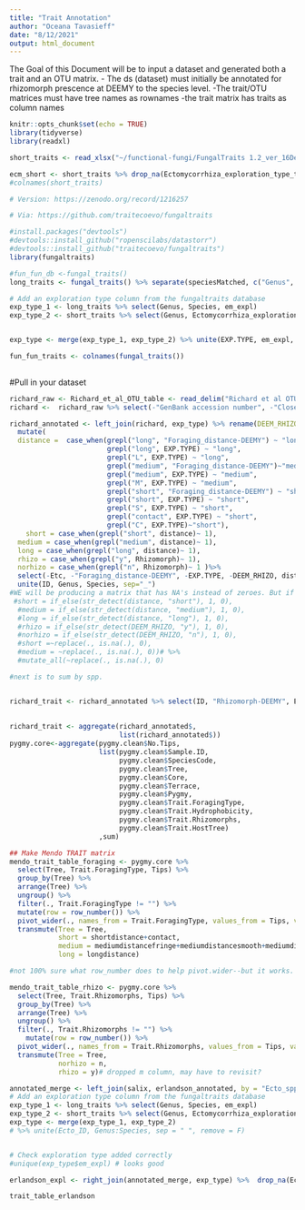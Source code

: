 ```yaml
---
title: "Trait Annotation"
author: "Oceana Tavasieff"
date: "8/12/2021"
output: html_document
---
```

The Goal of this Document will be to input a dataset and generated both a trait and an OTU matrix.
  - The ds (dataset) must initially be annotated for rhizomorph prescence at DEEMY to the species level.
  -The trait/OTU matrices must have tree names as rownames
  -the trait matrix has traits as column names
```r
knitr::opts_chunk$set(echo = TRUE)
library(tidyverse)
library(readxl)
```

```r

short_traits <- read_xlsx("~/functional-fungi/FungalTraits 1.2_ver_16Dec_2020.xlsx") %>% rename(Genus = GENUS) 

ecm_short <- short_traits %>% drop_na(Ectomycorrhiza_exploration_type_template) %>% arrange(Genus)
#colnames(short_traits)
```

```r
# Version: https://zenodo.org/record/1216257

# Via: https://github.com/traitecoevo/fungaltraits

#install.packages("devtools")
#devtools::install_github("ropenscilabs/datastorr")
#devtools::install_github("traitecoevo/fungaltraits")
library(fungaltraits)
```

```r
#fun_fun_db <-fungal_traits()
long_traits <- fungal_traits() %>% separate(speciesMatched, c("Genus", "Species", "Subspecies", "Etc"), " ")

# Add an exploration type column from the fungaltraits database 
exp_type_1 <- long_traits %>% select(Genus, Species, em_expl)
exp_type_2 <- short_traits %>% select(Genus, Ectomycorrhiza_exploration_type_template)


exp_type <- merge(exp_type_1, exp_type_2) %>% unite(EXP.TYPE, em_expl, Ectomycorrhiza_exploration_type_template, sep = " ", na.rm=T) 

fun_fun_traits <- colnames(fungal_traits())
 
```
#Pull in your dataset

```r
richard_raw <- Richard_et_al_OTU_table <- read_delim("Richard et al OTU table.csv", ";", escape_double = FALSE, trim_ws = TRUE)
richard <-  richard_raw %>% select(-"GenBank accession number", -"Closest GenBank species", -"BLAST expected value‡") %>% separate(Taxon, c("Genus", "Species", "Etc"), " ")

richard_annotated <- left_join(richard, exp_type) %>% rename(DEEM_RHIZO = "Rhizomorph-DEEMY") %>% 
  mutate(
  distance =  case_when(grepl("long", "Foraging_distance-DEEMY") ~ "long",
                        grepl("long", EXP.TYPE) ~ "long",
                        grepl("L", EXP.TYPE) ~ "long",
                        grepl("medium", "Foraging_distance-DEEMY")~"medium",
                        grepl("medium", EXP.TYPE) ~ "medium",
                        grepl("M", EXP.TYPE) ~ "medium",
                        grepl("short", "Foraging_distance-DEEMY") ~ "short",
                        grepl("short", EXP.TYPE) ~ "short",
                        grepl("S", EXP.TYPE) ~ "short",
                        grepl("contact", EXP.TYPE) ~ "short",
                        grepl("C", EXP.TYPE)~"short"),
    short = case_when(grepl("short", distance)~ 1),
  medium = case_when(grepl("medium", distance)~ 1),
  long = case_when(grepl("long", distance)~ 1),
  rhizo = case_when(grepl("y", Rhizomorph)~ 1),
  norhizo = case_when(grepl("n", Rhizomorph)~ 1 )%>% 
  select(-Etc, -"Foraging_distance-DEEMY", -EXP.TYPE, -DEEM_RHIZO, distance) %>% 
  unite(ID, Genus, Species, sep="_")
#WE will be producing a matrix that has NA's instead of zeroes. But if we would like to produce a curated matrix with zeroes, this is part of the code that could work:
 #short = if_else(str_detect(distance, "short"), 1, 0),
  #medium = if_else(str_detect(distance, "medium"), 1, 0),
  #long = if_else(str_detect(distance, "long"), 1, 0),
  #rhizo = if_else(str_detect(DEEM_RHIZO, "y"), 1, 0),
  #norhizo = if_else(str_detect(DEEM_RHIZO, "n"), 1, 0),
  #short =~replace(., is.na(.), 0),
  #medium = ~replace(., is.na(.), 0))# %>% 
  #mutate_all(~replace(., is.na(.), 0)

#next is to sum by spp.


richard_trait <- richard_annotated %>% select(ID, "Rhizomorph-DEEMY", EA07) %>% group_by(ID) %>% summarize(., EA07 = sum(EA07),
                                                                                                           )
  
richard_trait <- aggregate(richard_annotated$,
                           list(richard_annotated$))
pygmy.core<-aggregate(pygmy.clean$No.Tips,
                      list(pygmy.clean$Sample.ID,
                           pygmy.clean$SpeciesCode,
                           pygmy.clean$Tree,
                           pygmy.clean$Core,
                           pygmy.clean$Terrace,
                           pygmy.clean$Pygmy,
                           pygmy.clean$Trait.ForagingType,
                           pygmy.clean$Trait.Hydrophobicity,
                           pygmy.clean$Trait.Rhizomorphs,
                           pygmy.clean$Trait.HostTree)
                      ,sum)

## Make Mendo TRAIT matrix
mendo_trait_table_foraging <- pygmy.core %>% 
  select(Tree, Trait.ForagingType, Tips) %>% 
  group_by(Tree) %>% 
  arrange(Tree) %>% 
  ungroup() %>% 
  filter(., Trait.ForagingType != "") %>% 
  mutate(row = row_number()) %>%
  pivot_wider(., names_from = Trait.ForagingType, values_from = Tips, values_fill = 0) %>% 
  transmute(Tree = Tree,
            short = shortdistance+contact, 
            medium = mediumdistancefringe+mediumdistancesmooth+mediumdistancemat,
            long = longdistance)

#not 100% sure what row_number does to help pivot.wider--but it works. Thanks stack overflow!

mendo_trait_table_rhizo <- pygmy.core %>% 
  select(Tree, Trait.Rhizomorphs, Tips) %>% 
  group_by(Tree) %>% 
  arrange(Tree) %>% 
  ungroup() %>% 
  filter(., Trait.Rhizomorphs != "") %>% 
    mutate(row = row_number()) %>%
  pivot_wider(., names_from = Trait.Rhizomorphs, values_from = Tips, values_fill = 0) %>% 
  transmute(Tree = Tree,
            norhizo = n,
            rhizo = y)# dropped m column, may have to revisit?


```

```r
annotated_merge <- left_join(salix, erlandson_annotated, by = "Ecto_spp")%>% mutate(Genus = Genus.x, X = NULL, Genus.x = NULL, Genus.y=NULL, abund = NULL, Subspecies = NULL, Accession_No = NULL, Notes = NULL)  # %>% filter(Species != "sp.") %>%  drop_na(Species) 
# Add an exploration type column from the fungaltraits database 
exp_type_1 <- long_traits %>% select(Genus, Species, em_expl)
exp_type_2 <- short_traits %>% select(Genus, Ectomycorrhiza_exploration_type_template)
exp_type <- merge(exp_type_1, exp_type_2)
# %>% unite(Ecto_ID, Genus:Species, sep = " ", remove = F)


# Check exploration type added correctly
#unique(exp_type$em_expl) # looks good

erlandson_expl <- right_join(annotated_merge, exp_type) %>%  drop_na(Ecto_spp)#

trait_table_erlandson
```